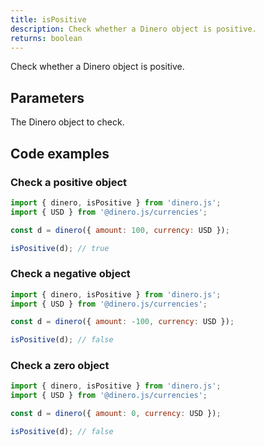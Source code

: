 ```yaml
---
title: isPositive
description: Check whether a Dinero object is positive.
returns: boolean
---
```


Check whether a Dinero object is positive.

## Parameters

<Parameters>

<Parameter name="dineroObject" type="Dinero<TAmount>" required={true}>

The Dinero object to check.

</Parameter>

</Parameters>

## Code examples

### Check a positive object

```js
import { dinero, isPositive } from 'dinero.js';
import { USD } from '@dinero.js/currencies';

const d = dinero({ amount: 100, currency: USD });

isPositive(d); // true
```

### Check a negative object

```js
import { dinero, isPositive } from 'dinero.js';
import { USD } from '@dinero.js/currencies';

const d = dinero({ amount: -100, currency: USD });

isPositive(d); // false
```

### Check a zero object

```js
import { dinero, isPositive } from 'dinero.js';
import { USD } from '@dinero.js/currencies';

const d = dinero({ amount: 0, currency: USD });

isPositive(d); // false
```
